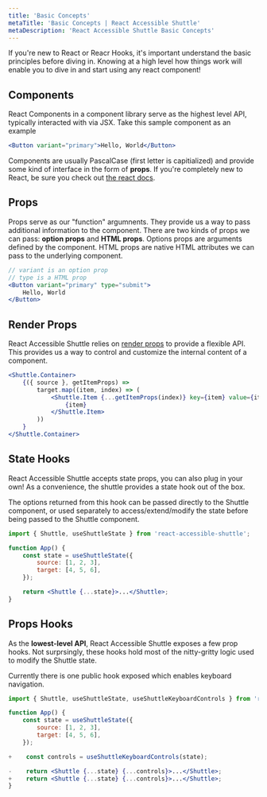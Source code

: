 ```yaml
---
title: 'Basic Concepts'
metaTitle: 'Basic Concepts | React Accessible Shuttle'
metaDescription: 'React Accessible Shuttle Basic Concepts'
---
```


If you're new to React or Reacr Hooks, it's important understand the basic principles before diving in. Knowing at a high level how things
work will enable you to dive in and start using any react component!

## Components

React Components in a component library serve as the highest level API, typically interacted with via JSX.
Take this sample component as an example

```jsx
<Button variant="primary">Hello, World</Button>
```

Components are usually PascalCase (first letter is capitialized) and provide some kind of interface in the form of **props**.
If you're completely new to React, be sure you check out [the react docs](https://reactjs.org/docs/hello-world.html).

## Props

Props serve as our "function" argumnents. They provide us a way to pass additional information to the component.
There are two kinds of props we can pass: **option props** and **HTML props**. Options props are arguments defined by the component.
HTML props are native HTML attributes we can pass to the underlying component.

```jsx
// variant is an option prop
// type is a HTML prop
<Button variant="primary" type="submit">
    Hello, World
</Button>
```

## Render Props

React Accessible Shuttle relies on [render props](https://reactjs.org/docs/render-props.html) to provide a flexible API.
This provides us a way to control and customize the internal content of a component.

```jsx
<Shuttle.Container>
    {({ source }, getItemProps) =>
        target.map((item, index) => (
            <Shuttle.Item {...getItemProps(index)} key={item} value={item}>
                {item}
            </Shuttle.Item>
        ))
    }
</Shuttle.Container>
```

## State Hooks

React Accessible Shuttle accepts state props, you can also plug in your own! As a convenience, the shuttle provides a state hook
out of the box.

The options returned from this hook can be passed directly to the Shuttle component,
or used separately to access/extend/modify the state before being passed to the Shuttle component.

```jsx
import { Shuttle, useShuttleState } from 'react-accessible-shuttle';

function App() {
    const state = useShuttleState({
        source: [1, 2, 3],
        target: [4, 5, 6],
    });

    return <Shuttle {...state}>...</Shuttle>;
}
```

## Props Hooks

As the **lowest-level API**, React Accessible Shuttle exposes a few prop hooks. Not surprsingly, these hooks hold most of the
nitty-gritty logic used to modify the Shuttle state.

Currently there is one public hook exposed which enables keyboard navigation.

```jsx
import { Shuttle, useShuttleState, useShuttleKeyboardControls } from 'react-accessible-shuttle';

function App() {
    const state = useShuttleState({
        source: [1, 2, 3],
        target: [4, 5, 6],
    });

+    const controls = useShuttleKeyboardControls(state);

-    return <Shuttle {...state} {...controls}>...</Shuttle>;
+    return <Shuttle {...state} {...controls}>...</Shuttle>;
}
```
